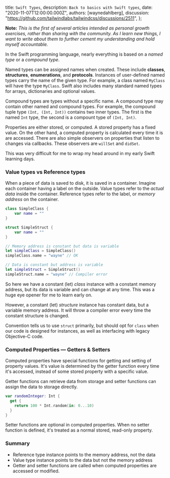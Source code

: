 
  title: `Swift Types`,
  description: `Back to basics with Swift types`,
  date: "2020-11-07T12:00:00.000Z",
  authors: [waynedahlberg],
  discussion: "https://github.com/tailwindlabs/tailwindcss/discussions/2511",
};

**Note:** _This is the first of several articles intended as personal growth exercises, rather than sharing with the community. As I learn new things, I want to write about them to further cement my understanding and hold myself accountable._

In the Swift programming language, nearly everything is based on a _named type_ or a _compound type_.

<!--more-->

Named types can be assigned names when created. These include **classes**, **structures**, **enumerations**, and **protocols**. Instances of user-defined named types carry the name of the given type. For example, a class named `MyClass` will have the type `MyClass`. Swift also includes many standard named types for arrays, dictionaries and optional values.

Compound types are types without a specific name. A compound type may contain other named and compound types. For example, the compound tuple type `(Int, (Int, Int))` contains two inner types. The first is the named `Int` type, the second is a compount type of `(Int, Int)`.

Properties are either stored, or computed. A stored property has a fixed value. On the other hand, a computed property is calculated every time it is are accessed. There are also simple observers on properties that listen to changes via callbacks. These observers are `willSet` and `didSet`.

This was very difficult for me to wrap my head around in my early Swift learning days.

### Value types vs Reference types

When a piece of data is saved to disk, it is saved in a container. Imagine each container having a label on the outside. Value types refer to the _actual data_ inside the container. Reference types refer to the label, or _memory address_ on the container.

```Swift
class SimpleClass {
	var name = ""
}

struct SimpleStruct {
	var name = ""
}

// Memory address is constant but data is variable
let simpleClass = SimpleClass()
simpleClass.name = "wayne" // OK

// Data is constant but address is variable
let simpleStruct = SimpleStruct()
simpleStruct.name = "wayne" // Compiler error
```

So here we have a constant (let) _class_ instance with a constant memory address, but its data is variable and can change at any time. This was a huge eye opener for me to learn early on.

However, a constant (let) _structure_ instance has constant data, but a variable memory address. It will throw a compiler error every time the constant structure is changed.

Convention tells us to use `struct` primarily, but should opt for `class` when our code is designed for instances, as well as interfacing with legacy Objective-C code.

### Computed Properties — Getters & Setters

Computed properties have special functions for getting and setting of property values. It's value is determined by the getter function every time it's accessed, instead of some stored property with a specific value.

Getter functions can retrieve data from storage and setter functions can assign the data to storage directly.

```Swift
var randomInteger: Int {
  get {
    return 100 * Int.random(in: 0...10)
  }
}
```

Setter functions are optional in computed properties. When no setter function is defined, it's treated as a normal stored, read-only property.

### Summary

- Reference type instance points to the memory address, not the data
- Value type instance points to the data but not the memory address
- Getter and setter functions are called when computed properties are accessed or modified.
